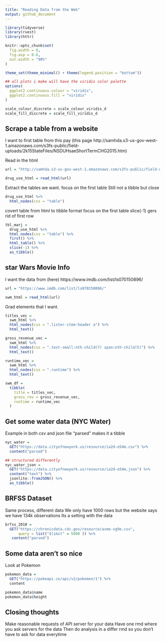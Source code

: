```yaml
---
title: "Reading Data from the Web"
output: github_document
---
```

```r
library(tidyverse)
library(rvest)
library(httr)

knitr::opts_chunk$set(
  fig.width = 6,
  fig.asp = 0.6,
  out.width = "90%"
)

theme_set(theme_minimal() + theme(legend.position = "bottom"))

## all plots i make will have the viridis color palette
options(
  ggplot2.continuous.colour = "viridis",
  ggplot2.continuous.fill = "viridis"
)

scale_colour_discrete = scale_colour_viridis_d
scale_fill_discrete = scale_fill_viridis_d

```


## Scrape a table from a website

I want to first table from this pay (this page http://samhda.s3-us-gov-west-1.amazonaws.com/s3fs-public/field-uploads/2k15StateFiles/NSDUHsaeShortTermCHG2015.htm)

Read in the html
```r
url = "http://samhda.s3-us-gov-west-1.amazonaws.com/s3fs-public/field-uploads/2k15StateFiles/NSDUHsaeShortTermCHG2015.htm"

drug_use_html = read_html(url)

```

Extract the tables we want. focus on the first table
Still not a tibble but close
```r
drug_use_html %>% 
  html_nodes(css = "table")
```

covert table from html to tibble format
focus on the first table
slice(-1) gers rid of first row
```r
tbl_marj = 
  drug_use_html %>% 
  html_nodes(css = "table") %>% 
  first() %>% 
  html_table() %>%
  slice(-1) %>% 
  as_tibble()

```


## star Wars Movie Info

I want the data from (here) https://www.imdb.com/list/ls070150896/

```r
url = "https://www.imdb.com/list/ls070150896/"

swm_html = read_html(url)
```

Grad elements that I want.

```r
titles_vec = 
  swm_html %>% 
  html_nodes(css = ".lister-item-header a") %>% 
  html_text()

gross_revenue_vec =
  swm_html %>% 
  html_nodes(css = ".text-small:nth-child(7) span:nth-child(5)") %>% 
  html_text()

runtime_vec = 
  swm_html %>% 
  html_nodes(css = ".runtime") %>% 
  html_text()

swm_df = 
  tibble(
    title = titles_vec,
    gross_rev = gross_revenue_vec,
    runtime = runtime_vec
  )
```


## Get some water data (NYC Water)

Example in both csv and json file
"parsed" makes it a tibble
```r
nyc_water = 
  GET("https://data.cityofnewyork.us/resource/ia2d-e54m.csv") %>% 
  content("parsed")

## structured differently
nyc_water_json = 
  GET("https://data.cityofnewyork.us/resource/ia2d-e54m.json") %>% 
  content("text") %>% 
  jsonlite::fromJSON() %>% 
  as_tibble()
```


## BRFSS Dataset

Same process, different data
We only have 1000 rows but the website says we have 134k observations
Its a setting with the data
```r
brfss_2010 = 
  GET("https://chronicdata.cdc.gov/resource/acme-vg9e.csv",
      query = list("$limit" = 5000 )) %>% 
   content("parsed")
```

## Some data aren't so nice

Look at Pokemon
```r
pokemon_data = 
  GET("https://pokeapi.co/api/v2/pokemon/1") %>% 
  content

pokemon_data$name
pokemon_data$height
```

## Closing thoughts

Make reasonable requests of API server for your data
Have one rmd where you ask servers for the data
Then do analysis in a differ rmd so you don't have to ask for data everytime

